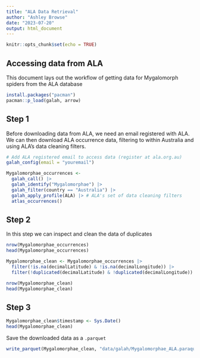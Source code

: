 ```yaml
---
title: "ALA Data Retrieval"
author: "Ashley Browse"
date: "2023-07-20"
output: html_document
---
```


```r
knitr::opts_chunk$set(echo = TRUE)
```

## Accessing data from ALA

This document lays out the workflow of getting data for Mygalomorph spiders from the ALA database 

```r
install.packages("pacman")
pacman::p_load(galah, arrow)
```

## Step 1

<!-- Ashley can you lay out the code in the chunks and describe what you are doing as text. Where possible include comments -->

Before downloading data from ALA, we need an email registered with ALA. We can then download ALA occurrence data, filtering to within Australia and using ALA's data cleaning filters.

```r
# Add ALA registered email to access data (register at ala.org.au)
galah_config(email = "youremail")

Mygalomorphae_occurrences <- 
  galah_call() |>                               
  galah_identify("Mygalomorphae") |>   
  galah_filter(country == "Australia") |>
  galah_apply_profile(ALA) |> # ALA's set of data cleaning filters
  atlas_occurrences() 
```

## Step 2

In this step we can inspect and clean the data of duplicates 

```r
nrow(Mygalomorphae_occurrences)
head(Mygalomorphae_occurrences)

Mygalomorphae_clean <- Mygalomorphae_occurrences |> 
  filter(!is.na(decimalLatitude) & !is.na(decimalLongitude)) |>
  filter(!duplicated(decimalLatitude) & !duplicated(decimalLongitude)) 

nrow(Mygalomorphae_clean)
head(Mygalomorphae_clean)
```


## Step 3

<!-- Can you time stamp the download so we know when the data was accessed? -->

```r
Mygalomorphae_clean$timestamp <- Sys.Date()
head(Mygalomorphae_clean)
```


Save the downloaded data as a `.parquet`

```r
write_parquet(Mygalomorphae_clean, "data/galah/Mygalomorphae_ALA.paraquet")
```

